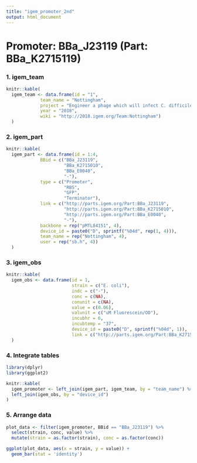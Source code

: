 ```yaml
---
title: "igem_promoter_2nd"
output: html_document
---
```


# Promoter: BBa_J23119 (Part: BBa_K2715119)

### 1. igem_team

```r

knitr::kable(
  igem_team <- data.frame(id = "1",
             team_name = "Nottingham",
             project = "Engineer a phage which will infect C. difficile and express genetic constructs designed to suppress toxin production.",
             year = "2018",
             wiki = "http://2018.igem.org/Team:Nottingham")
  )

```


### 2. igem_part

```r

knitr::kable(
  igem_part <- data.frame(id = 1:4,
             BBid = c("BBa_J23119",
                      "BBa_K2715010",
                      "BBa_E0040",
                      "-"),
             type = c("Promoter",
                      "RBS",
                      "GFP",
                      "Terminator"),
             link = c("http://parts.igem.org/Part:BBa_J23119",
                      "http://parts.igem.org/Part:BBa_K2715010",
                      "http://parts.igem.org/Part:BBa_E0040",
                      "-"),
             backbone = rep("pMTL84151", 4),
             device_id = paste0("D", sprintf("%04d", rep(1, 4))),
             team_name = rep("Nottingham", 4),
             user = rep("sb.h", 4))
  )

```

### 3. igem_obs

```r

knitr::kable(
  igem_obs <- data.frame(id = 1,
                         strain = c("E. coli"),
                         indc = c("-"),
                         conc = c(NA),
                         conunit = c(NA),
                         value = c(0.06),
                         valunit = c("uM Fluorescein/OD"),
                         incubhr = 6,
                         incubtemp = "37",
                         device_id = paste0("D", sprintf("%04d", 1)),
                         link = c("http://parts.igem.org/Part:BBa_K2715119"))
  )

```

### 4. Integrate tables

```r
library(dplyr)
library(ggplot2)
```


```r

knitr::kable(
  igem_promoter <- left_join(igem_part, igem_team, by = "team_name") %>% 
  left_join(igem_obs, by = "device_id")
)

```


### 5. Arrange data

```r

plot_data <- filter(igem_promoter, BBid == "BBa_J23119") %>% 
  select(strain, conc, value) %>% 
  mutate(strain = as.factor(strain), conc = as.factor(conc))

ggplot(plot_data, aes(x = strain, y = value)) +
  geom_bar(stat = 'identity')

```

